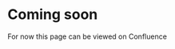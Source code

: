 

# Coming soon

For now this page can be viewed on <Link href="https://nidigitalsolutions.jira.com/wiki/spaces/NPP/pages/1500348600/Getting+started+for+designers">Confluence</Link>
